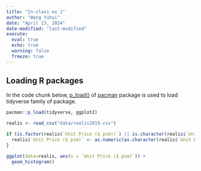 ```yaml
---
title: "In-class ex 1"
author: "Wang Yuhui"
date: "April 13, 2024"
date-modified: "last-modified"
execute: 
  eval: true
  echo: true
  warning: false
  freeze: true
---
```


## Loading R packages

In the code chunk below, [p_load()](https://www.rdocumentation.org/packages/pacman/versions/0.5.1/topics/p_load) of [pacman](https://cran.r-project.org/web/packages/pacman/pacman.pdf) package is used to load tidyverse family of package.

```r
pacman::p_load(tidyverse, ggplot2)
```

```r
realis <- read_csv("data/realis2019.csv")
```

```r
if (is.factor(realis$`Unit Price ($ psm))`) || is.character(realis$`Unit Price ($ psm)`)) {
  realis$`Unit Price ($ psm)` <- as.numeric(as.character(realis$`Unit Price ($ psm)`))
}

ggplot(data=realis, aes(x = `Unit Price ($ psm)`)) +
  geom_histogram()
```
